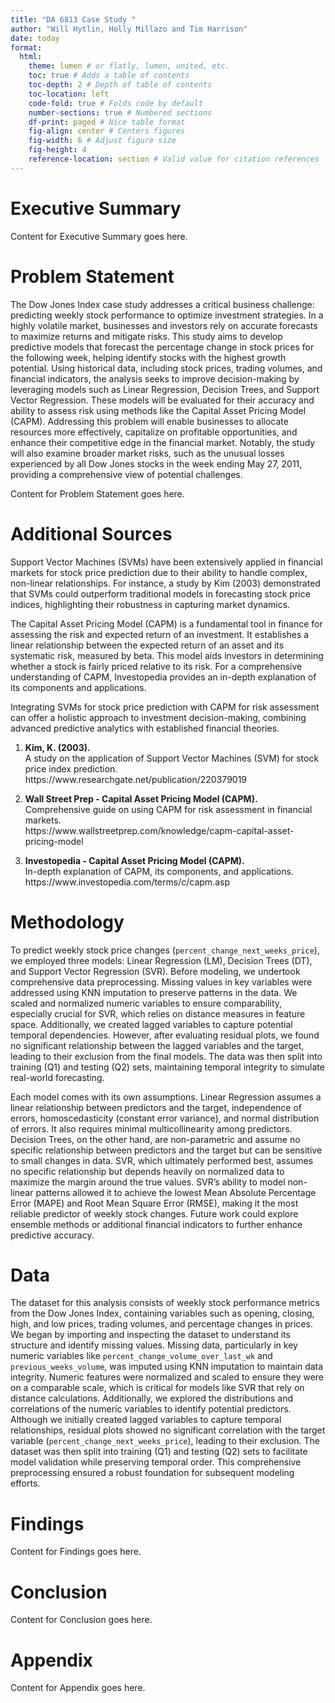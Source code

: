 ```yaml
---
title: "DA 6813 Case Study "
author: "Will Hytlin, Holly Millazo and Tim Harrison"
date: today
format: 
  html:
    theme: lumen # or flatly, lumen, united, etc.
    toc: true # Adds a table of contents
    toc-depth: 2 # Depth of table of contents
    toc-location: left
    code-fold: true # Folds code by default
    number-sections: true # Numbered sections
    df-print: paged # Nice table format
    fig-align: center # Centers figures
    fig-width: 6 # Adjust figure size
    fig-height: 4
    reference-location: section # Valid value for citation references
---
```


# Executive Summary

<!-- 
Purpose: Provide a concise overview of the key findings and results of the analysis.
Instructions: Summarize the performance of the models (e.g., random forest, decision tree, logistic regression). Highlight the best-performing model and key insights regarding customer acquisition. Avoid technical details, focusing on high-level conclusions that decision-makers would care about.
-->

Content for Executive Summary goes here.

# Problem Statement

The Dow Jones Index case study addresses a critical business challenge: predicting weekly stock performance to optimize investment strategies. In a highly volatile market, businesses and investors rely on accurate forecasts to maximize returns and mitigate risks. This study aims to develop predictive models that forecast the percentage change in stock prices for the following week, helping identify stocks with the highest growth potential. Using historical data, including stock prices, trading volumes, and financial indicators, the analysis seeks to improve decision-making by leveraging models such as Linear Regression, Decision Trees, and Support Vector Regression. These models will be evaluated for their accuracy and ability to assess risk using methods like the Capital Asset Pricing Model (CAPM). Addressing this problem will enable businesses to allocate resources more effectively, capitalize on profitable opportunities, and enhance their competitive edge in the financial market. Notably, the study will also examine broader market risks, such as the unusual losses experienced by all Dow Jones stocks in the week ending May 27, 2011, providing a comprehensive view of potential challenges.
<!-- 
Purpose: Explain the problem that the study aims to solve.
Instructions: Clearly define the task at hand, which in this case is predicting customer acquisition. Outline the objectives and what solving this problem would mean for the company.
-->

Content for Problem Statement goes here.

# Additional Sources

<!-- 
Purpose: Reference relevant literature or sources to support the analysis.
Instructions: Provide citations and key insights from sources relevant to the case study or the models used.
-->
Support Vector Machines (SVMs) have been extensively applied in financial markets for stock price prediction due to their ability to handle complex, non-linear relationships. For instance, a study by Kim (2003) demonstrated that SVMs could outperform traditional models in forecasting stock price indices, highlighting their robustness in capturing market dynamics. 

The Capital Asset Pricing Model (CAPM) is a fundamental tool in finance for assessing the risk and expected return of an investment. It establishes a linear relationship between the expected return of an asset and its systematic risk, measured by beta. This model aids investors in determining whether a stock is fairly priced relative to its risk. For a comprehensive understanding of CAPM, Investopedia provides an in-depth explanation of its components and applications. 

Integrating SVMs for stock price prediction with CAPM for risk assessment can offer a holistic approach to investment decision-making, combining advanced predictive analytics with established financial theories. 

1. **Kim, K. (2003).**  
   A study on the application of Support Vector Machines (SVM) for stock price index prediction.  
  https://www.researchgate.net/publication/220379019

2. **Wall Street Prep - Capital Asset Pricing Model (CAPM).**  
   Comprehensive guide on using CAPM for risk assessment in financial markets.  
   https://www.wallstreetprep.com/knowledge/capm-capital-asset-pricing-model

3. **Investopedia - Capital Asset Pricing Model (CAPM).**  
   In-depth explanation of CAPM, its components, and applications.  
  https://www.investopedia.com/terms/c/capm.asp


# Methodology

<!-- 
Purpose: Describe the methods and processes used to conduct the analysis.
Instructions: Detail the models used and the reasoning behind them. Include specifics such as hyperparameter tuning, data splitting, and assumptions of each model.
-->

To predict weekly stock price changes (`percent_change_next_weeks_price`), we employed three models: Linear Regression (LM), Decision Trees (DT), and Support Vector Regression (SVR). Before modeling, we undertook comprehensive data preprocessing. Missing values in key variables were addressed using KNN imputation to preserve patterns in the data. We scaled and normalized numeric variables to ensure comparability, especially crucial for SVR, which relies on distance measures in feature space. Additionally, we created lagged variables to capture potential temporal dependencies. However, after evaluating residual plots, we found no significant relationship between the lagged variables and the target, leading to their exclusion from the final models. The data was then split into training (Q1) and testing (Q2) sets, maintaining temporal integrity to simulate real-world forecasting.

Each model comes with its own assumptions. Linear Regression assumes a linear relationship between predictors and the target, independence of errors, homoscedasticity (constant error variance), and normal distribution of errors. It also requires minimal multicollinearity among predictors. Decision Trees, on the other hand, are non-parametric and assume no specific relationship between predictors and the target but can be sensitive to small changes in data. SVR, which ultimately performed best, assumes no specific relationship but depends heavily on normalized data to maximize the margin around the true values. SVR’s ability to model non-linear patterns allowed it to achieve the lowest Mean Absolute Percentage Error (MAPE) and Root Mean Square Error (RMSE), making it the most reliable predictor of weekly stock changes. Future work could explore ensemble methods or additional financial indicators to further enhance predictive accuracy.

# Data

<!-- 
Purpose: Explain the data used in the analysis and any preprocessing steps.
Instructions: Provide an overview of the dataset, variables, and any cleaning steps or transformations made. Mention variables used or excluded and why.
-->

The dataset for this analysis consists of weekly stock performance metrics from the Dow Jones Index, containing variables such as opening, closing, high, and low prices, trading volumes, and percentage changes in prices. We began by importing and inspecting the dataset to understand its structure and identify missing values. Missing data, particularly in key numeric variables like `percent_change_volume_over_last_wk` and `previous_weeks_volume`, was imputed using KNN imputation to maintain data integrity. Numeric features were normalized and scaled to ensure they were on a comparable scale, which is critical for models like SVR that rely on distance calculations. Additionally, we explored the distributions and correlations of the numeric variables to identify potential predictors. Although we initially created lagged variables to capture temporal relationships, residual plots showed no significant correlation with the target variable (`percent_change_next_weeks_price`), leading to their exclusion. The dataset was then split into training (Q1) and testing (Q2) sets to facilitate model validation while preserving temporal order. This comprehensive preprocessing ensured a robust foundation for subsequent modeling efforts.

# Findings

<!-- 
Purpose: Present the results of the analysis.
Instructions: Report accuracy rates and compare the performance of models. Discuss significant variables or interactions discovered.
-->

Content for Findings goes here.

# Conclusion

<!-- 
Purpose: Summarize the key takeaways and provide actionable recommendations.
Instructions: Conclude with the most important findings and offer suggestions for further analysis or improvements.
-->

Content for Conclusion goes here.

# Appendix

<!-- 
Purpose: Include supplementary material or detailed technical results.
Instructions: Provide code snippets, detailed model output, and data summaries.
-->

Content for Appendix goes here.
